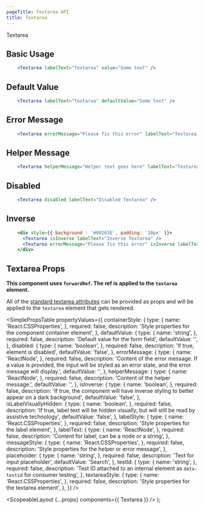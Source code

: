```yaml
---
pageTitle: Textarea API
title: Textarea
---
```



<DocsHeading to="/design/inputs/" type="design">
  Textarea
</DocsHeading>

## Basic Usage

```.jsx
    <Textarea labelText="Textarea" value="Some text" />
```

## Default Value

```.jsx
    <Textarea labelText="Textarea" defaultValue="Some text" />
```

## Error Message

```.jsx
    <Textarea errorMessage="Please fix this error" labelText="Textarea with Error" />
```

## Helper Message

```.jsx
    <Textarea helperMessage="Helper text goes here" labelText="Textarea with Helper" />
```

## Disabled

```.jsx
    <Textarea disabled labelText="Disabled Textarea" />
```

## Inverse

```.jsx
    <div style={{ background : '#00263E', padding: '10px' }}>
      <Textarea isInverse labelText="Inverse Textarea" />
      <Textarea errorMessage="Please fix this error" isInverse labelText="Inverse Textarea with Error" />
    </div>
```

## Textarea Props

**This component uses `forwardRef`. The ref is applied to the `textarea` element.**

All of the [standard textarea attributes](https://developer.mozilla.org/en-US/docs/Web/HTML/Element/textarea) can be provided as props and will be applied to the `textarea` element that gets rendered.

<SimplePropsTable
  propertyValues={{
    containerStyle: {
      type: {
        name: 'React.CSSProperties',
      },
      required: false,
      description: 'Style properties for the component container element',
    },
    defaultValue: {
      type: {
        name: 'string',
      },
      required: false,
      description: 'Default value for the form field',
      defaultValue: '',
    },
    disabled: {
      type: {
        name: 'boolean',
      },
      required: false,
      description: 'If true, element is disabled',
      defaultValue: 'false',
    },
    errorMessage: {
      type: {
        name: 'ReactNode',
      },
      required: false,
      description:
        'Content of the error message.  If a value is provided, the input will be styled as an error state, and the error message will display.',
      defaultValue: '',
    },
    helperMessage: {
      type: {
        name: 'ReactNode',
      },
      required: false,
      description: 'Content of the helper message.',
      defaultValue: '',
    },
    isInverse: {
      type: {
        name: 'boolean',
      },
      required: false,
      description:
        'If true, the component will have inverse styling to better appear on a dark background',
      defaultValue: 'false',
    },
    isLabelVisuallyHidden: {
      type: {
        name: 'boolean',
      },
      required: false,
      description:
        'If true, label text will be hidden visually, but will still be read by assistive technology',
      defaultValue: 'false',
    },
    labelStyle: {
      type: {
        name: 'React.CSSProperties',
      },
      required: false,
      description: 'Style properties for the label element',
    },
    labelText: {
      type: {
        name: 'ReactNode',
      },
      required: false,
      description: 'Content for label; can be a node or a string',
    },
    messageStyle: {
      type: {
        name: 'React.CSSProperties',
      },
      required: false,
      description: 'Style properties for the helper or error message',
    },
    placeholder: {
      type: {
        name: 'string',
      },
      required: false,
      description: 'Text for input placeholder',
      defaultValue: 'Search',
    },
    testId: {
      type: {
        name: 'string',
      },
      required: false,
      description:
        'Test ID attached to an internal element as `data-testid` for consumer testing',
    },
    textareaStyle: {
      type: {
        name: 'React.CSSProperties',
      },
      required: false,
      description: 'Style properties for the textarea element',
    },
  }}
/>

  <ScopeableLayout {...props} components={{ Textarea }} />
);
